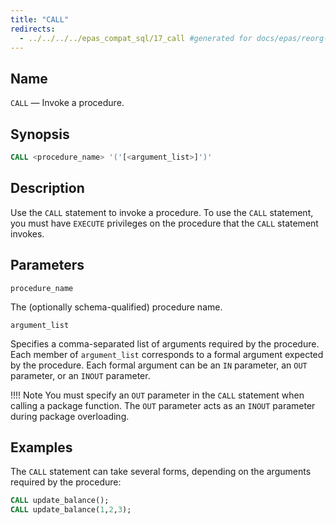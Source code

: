 ```yaml
---
title: "CALL"
redirects:
  - ../../../../epas_compat_sql/17_call #generated for docs/epas/reorg-role-use-case-mode
---
```


<div id="call" class="registered_link"></div>

## Name

`CALL` &mdash; Invoke a procedure.

## Synopsis

```sql
CALL <procedure_name> '('[<argument_list>]')'
```

## Description

Use the `CALL` statement to invoke a procedure. To use the `CALL` statement, you must have `EXECUTE` privileges on the procedure that the `CALL` statement invokes.

## Parameters

`procedure_name`

 The (optionally schema-qualified) procedure name.

`argument_list`

 Specifies a comma-separated list of arguments required by the procedure. Each member of `argument_list` corresponds to a formal argument expected by the procedure. Each formal argument can be an `IN` parameter, an `OUT` parameter, or an `INOUT` parameter.

 !!!! Note
    You must specify an `OUT` parameter in the `CALL` statement when calling a package function. The `OUT` parameter acts as an `INOUT` parameter during package overloading.

## Examples

The `CALL` statement can take several forms, depending on the arguments required by the procedure:

```sql
CALL update_balance();
CALL update_balance(1,2,3);
```
